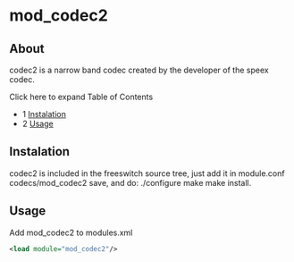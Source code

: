 
# mod_codec2 

 

## About

codec2 is a narrow band codec created by the developer of the speex codec.

Click here to expand Table of Contents

* 1 [Instalation](#instalation)
* 2 [Usage](#usage)

## Instalation

codec2 is included in the freeswitch source tree, just add it in module.conf codecs/mod\_codec2 save, and do: ./configure make make install.

## Usage

Add mod\_codec2 to modules.xml

```xml
<load module="mod_codec2"/>
```


